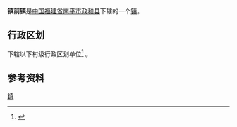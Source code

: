 {{中国乡级行政区|35/07/25/104/000}}
'''镇前镇'''是[[中华人民共和国|中国]][[福建省|福建省]][[南平市|南平市]][[政和县|政和县]]下辖的一个[[镇|镇]]。

== 行政区划 ==
{{PAGENAMEBASE}}下辖以下村级行政区划单位<ref>{{PRC admin/ref sgc|35/07/25/104/000}}</ref>
{{PRC admin/children|35/07/25/104/000}}。

== 参考资料 ==
{{reflist}}

{{政和县行政区划}}
{{福建小作品}}
[[Category:政和县乡镇|镇]]